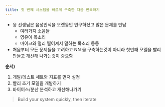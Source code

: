 ```yaml
---
title: 첫 번째 시스템을 빠르게 구축한 다음 반복하기
---
```

- 응 선생님은 음성인식을 오랫동안 연구하셨고 많은 문제를 만남
    - 여러가지 소음들
    - 영유아 목소리
    - 마이크와 멀리 떨어져서 말하는 목소리 등등
- 처음부터 모든 문제들을 고려하고 NN 을 구축하는것이 아니라 첫번째 모델을 빨리 만들고 개선해 나가는것이 중요함

**순서)**

1. 개발/테스트 세트와 지표를 먼저 설정
2. 빨리 초기 모델을 개발하기
3. 바이어스/분산 분석하고 개선해나가기

> Build your system quickly, then iterate
>